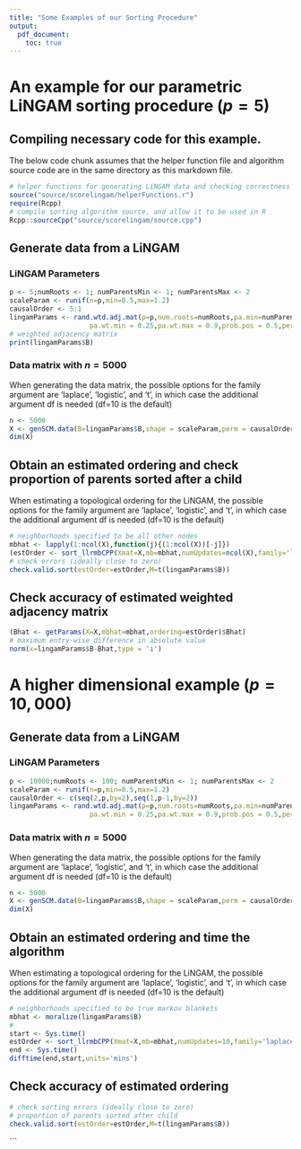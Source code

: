 ```yaml
---
title: "Some Examples of our Sorting Procedure"
output: 
  pdf_document:
    toc: true
---
```


# An example for our parametric LiNGAM sorting procedure ($p=5$)

## Compiling necessary code for this example. 

The below code chunk assumes that the helper function \texttt{R} file and algorithm source code are in the same directory as this \texttt{R} markdown file. 
```r
# helper functions for generating LiNGAM data and checking correctness of order
source("source/scorelingam/helperFunctions.r") 
require(Rcpp)
# compile sorting algorithm source, and allow it to be used in R
Rcpp::sourceCpp("source/scorelingam/source.cpp") 
```

## Generate data from a LiNGAM
### LiNGAM Parameters
```r
p <- 5;numRoots <- 1; numParentsMin <- 1; numParentsMax <- 2
scaleParam <- runif(n=p,min=0.5,max=1.2)
causalOrder <- 5:1
lingamParams <- rand.wtd.adj.mat(p=p,num.roots=numRoots,pa.min=numParentsMin,pa.max=numParentsMax,
                    pa.wt.min = 0.25,pa.wt.max = 0.9,prob.pos = 0.5,perm = causalOrder)
# weighted adjacency matrix
print(lingamParams$B)
```
### Data matrix with $n=5000$
When generating the data matrix, the possible options for the family argument are 'laplace', 'logistic', and 't', in which case the additional argument df is needed (df=10 is the default)
```r
n <- 5000
X <- genSCM.data(B=lingamParams$B,shape = scaleParam,perm = causalOrder,n = n,family = 'laplace')
dim(X)
```

## Obtain an estimated ordering and check proportion of parents sorted after a child
When estimating a topological ordering for the LiNGAM, the possible options for the family argument are 'laplace', 'logistic', and 't', in which case the additional argument df is needed (df=10 is the default)
```r
# neighborhoods specified to be all other nodes
mbhat <- lapply(1:ncol(X),function(j){(1:ncol(X))[-j]}) 
(estOrder <- sort_llrmbCPP(Xmat=X,mb=mbhat,numUpdates=ncol(X),family='laplace'))
# check errors (ideally close to zero)
check.valid.sort(estOrder=estOrder,M=t(lingamParams$B))
```

## Check accuracy of estimated weighted adjacency matrix

```r
(Bhat <- getParams(X=X,mbhat=mbhat,ordering=estOrder)$Bhat)
# maximum entry-wise difference in absolute value
norm(x=lingamParams$B-Bhat,type = 'i')
```


# A higher dimensional example ($p=10,000$)
## Generate data from a LiNGAM 
### LiNGAM Parameters
```r
p <- 10000;numRoots <- 100; numParentsMin <- 1; numParentsMax <- 2
scaleParam <- runif(n=p,min=0.5,max=1.2)
causalOrder <- c(seq(2,p,by=2),seq(1,p-1,by=2))
lingamParams <- rand.wtd.adj.mat(p=p,num.roots=numRoots,pa.min=numParentsMin,pa.max=numParentsMax,
                    pa.wt.min = 0.25,pa.wt.max = 0.9,prob.pos = 0.5,perm = causalOrder)
```
### Data matrix with $n=5000$
When generating the data matrix, the possible options for the family argument are 'laplace', 'logistic', and 't', in which case the additional argument df is needed (df=10 is the default)
```r
n <- 5000
X <- genSCM.data(B=lingamParams$B,shape = scaleParam,perm = causalOrder,n = n,family = 'laplace')
dim(X)
```

## Obtain an estimated ordering and time the algorithm
When estimating a topological ordering for the LiNGAM, the possible options for the family argument are 'laplace', 'logistic', and 't', in which case the additional argument df is needed (df=10 is the default)
```r
# neighborhoods specified to be true markov blankets
mbhat <- moralize(lingamParams$B) 
#
start <- Sys.time()
estOrder <- sort_llrmbCPP(Xmat=X,mb=mbhat,numUpdates=10,family='laplace')
end <- Sys.time()
difftime(end,start,units='mins')

```

## Check accuracy of estimated ordering

```r
# check sorting errors (ideally close to zero)
# proportion of parents sorted after child
check.valid.sort(estOrder=estOrder,M=t(lingamParams$B))
```


```